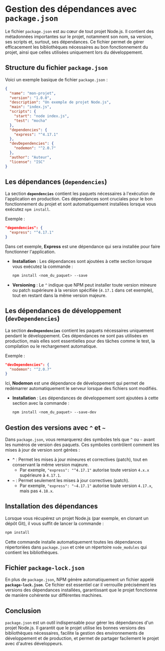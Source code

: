 # Gestion des dépendances avec `package.json`

Le fichier `package.json` est au cœur de tout projet Node.js. Il contient des métadonnées importantes sur le projet, notamment son nom, sa version, ses scripts et, surtout, ses dépendances. Ce fichier permet de gérer efficacement les bibliothèques nécessaires au bon fonctionnement du projet, ainsi que celles utilisées uniquement lors du développement.

## Structure du fichier `package.json`
Voici un exemple basique de fichier `package.json` :
```json
{
  "name": "mon-projet",
  "version": "1.0.0",
  "description": "Un exemple de projet Node.js",
  "main": "index.js",
  "scripts": {
    "start": "node index.js",
    "test": "mocha"
  },
  "dependencies": {
    "express": "^4.17.1"
  },
  "devDependencies": {
    "nodemon": "^2.0.7"
  },
  "author": "Auteur",
  "license": "ISC"
}
```

## **Les dépendances (`dependencies`)**
La section **`dependencies`** contient les paquets nécessaires à l'exécution de l'application en production. Ces dépendances sont cruciales pour le bon fonctionnement du projet et sont automatiquement installées lorsque vous exécutez `npm install`.

Exemple :
```json
"dependencies": {
  "express": "^4.17.1"
}
```
Dans cet exemple, **Express** est une dépendance qui sera installée pour faire fonctionner l'application.

- **Installation** : Les dépendances sont ajoutées à cette section lorsque vous exécutez la commande :
  ```bash copy
  npm install <nom_du_paquet> --save
  ```
- **Versioning** : Le `^` indique que NPM peut installer toute version mineure ou patch supérieure à la version spécifiée (`4.17.1` dans cet exemple), tout en restant dans la même version majeure.

## **Les dépendances de développement (`devDependencies`)**
La section **`devDependencies`** contient les paquets nécessaires uniquement pendant le développement. Ces dépendances ne sont pas utilisées en production, mais elles sont essentielles pour des tâches comme le test, la compilation ou le rechargement automatique.

Exemple :
```json
"devDependencies": {
  "nodemon": "^2.0.7"
}
```
Ici, **Nodemon** est une dépendance de développement qui permet de redémarrer automatiquement le serveur lorsque des fichiers sont modifiés.

- **Installation** : Les dépendances de développement sont ajoutées à cette section avec la commande :
  ```bash copy
  npm install <nom_du_paquet> --save-dev
  ```

## **Gestion des versions avec `^` et `~`**
Dans `package.json`, vous remarquerez des symboles tels que `^` ou `~` avant les numéros de version des paquets. Ces symboles contrôlent comment les mises à jour de version sont gérées :
- **`^`** : Permet les mises à jour mineures et correctives (patch), tout en conservant la même version majeure.
  - Par exemple, `"express": "^4.17.1"` autorise toute version `4.x.x` supérieure à `4.17.1`.
- **`~`** : Permet seulement les mises à jour correctives (patch).
  - Par exemple, `"express": "~4.17.1"` autorise toute version `4.17.x`, mais pas `4.18.x`.

## **Installation des dépendances**
Lorsque vous récupérez un projet Node.js (par exemple, en clonant un dépôt Git), il vous suffit de lancer la commande :
```bash copy
npm install
```
Cette commande installe automatiquement toutes les dépendances répertoriées dans `package.json` et crée un répertoire `node_modules` qui contient les bibliothèques.

## **Fichier `package-lock.json`**
En plus de `package.json`, NPM génère automatiquement un fichier appelé **`package-lock.json`**. Ce fichier est essentiel car il verrouille précisément les versions des dépendances installées, garantissant que le projet fonctionne de manière cohérente sur différentes machines.

## Conclusion
`package.json` est un outil indispensable pour gérer les dépendances d'un projet Node.js. Il garantit que le projet utilise les bonnes versions des bibliothèques nécessaires, facilite la gestion des environnements de développement et de production, et permet de partager facilement le projet avec d'autres développeurs.